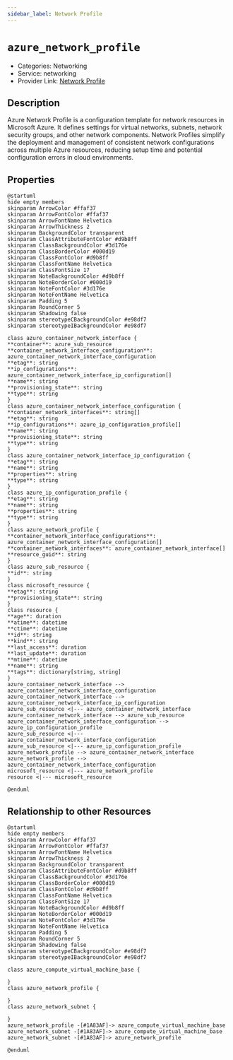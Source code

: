 ```yaml
---
sidebar_label: Network Profile
---
```


# `azure_network_profile`

- Categories: Networking
- Service: networking
- Provider Link: [Network Profile](https://learn.microsoft.com/en-us/azure/virtual-network/virtual-network-network-interface#network-interface-overview)

## Description
Azure Network Profile is a configuration template for network resources in Microsoft Azure. It defines settings for virtual networks, subnets, network security groups, and other network components. Network Profiles simplify the deployment and management of consistent network configurations across multiple Azure resources, reducing setup time and potential configuration errors in cloud environments.

## Properties
<ZoomPanPinch>

```kroki imgType="plantuml" imgAlt="Diagram of Network Profile data model"
@startuml
hide empty members
skinparam ArrowColor #ffaf37
skinparam ArrowFontColor #ffaf37
skinparam ArrowFontName Helvetica
skinparam ArrowThickness 2
skinparam BackgroundColor transparent
skinparam ClassAttributeFontColor #d9b8ff
skinparam ClassBackgroundColor #3d176e
skinparam ClassBorderColor #000d19
skinparam ClassFontColor #d9b8ff
skinparam ClassFontName Helvetica
skinparam ClassFontSize 17
skinparam NoteBackgroundColor #d9b8ff
skinparam NoteBorderColor #000d19
skinparam NoteFontColor #3d176e
skinparam NoteFontName Helvetica
skinparam Padding 5
skinparam RoundCorner 5
skinparam Shadowing false
skinparam stereotypeCBackgroundColor #e98df7
skinparam stereotypeIBackgroundColor #e98df7

class azure_container_network_interface {
**container**: azure_sub_resource
**container_network_interface_configuration**: azure_container_network_interface_configuration
**etag**: string
**ip_configurations**: azure_container_network_interface_ip_configuration[]
**name**: string
**provisioning_state**: string
**type**: string
}
class azure_container_network_interface_configuration {
**container_network_interfaces**: string[]
**etag**: string
**ip_configurations**: azure_ip_configuration_profile[]
**name**: string
**provisioning_state**: string
**type**: string
}
class azure_container_network_interface_ip_configuration {
**etag**: string
**name**: string
**properties**: string
**type**: string
}
class azure_ip_configuration_profile {
**etag**: string
**name**: string
**properties**: string
**type**: string
}
class azure_network_profile {
**container_network_interface_configurations**: azure_container_network_interface_configuration[]
**container_network_interfaces**: azure_container_network_interface[]
**resource_guid**: string
}
class azure_sub_resource {
**id**: string
}
class microsoft_resource {
**etag**: string
**provisioning_state**: string
}
class resource {
**age**: duration
**atime**: datetime
**ctime**: datetime
**id**: string
**kind**: string
**last_access**: duration
**last_update**: duration
**mtime**: datetime
**name**: string
**tags**: dictionary[string, string]
}
azure_container_network_interface --> azure_container_network_interface_configuration
azure_container_network_interface --> azure_container_network_interface_ip_configuration
azure_sub_resource <|--- azure_container_network_interface
azure_container_network_interface --> azure_sub_resource
azure_container_network_interface_configuration --> azure_ip_configuration_profile
azure_sub_resource <|--- azure_container_network_interface_configuration
azure_sub_resource <|--- azure_ip_configuration_profile
azure_network_profile --> azure_container_network_interface
azure_network_profile --> azure_container_network_interface_configuration
microsoft_resource <|--- azure_network_profile
resource <|--- microsoft_resource

@enduml
```

</ZoomPanPinch>


## Relationship to other Resources
<ZoomPanPinch>

```kroki imgType="plantuml" imgAlt="Diagram of Network Profile resource relationships"
@startuml
hide empty members
skinparam ArrowColor #ffaf37
skinparam ArrowFontColor #ffaf37
skinparam ArrowFontName Helvetica
skinparam ArrowThickness 2
skinparam BackgroundColor transparent
skinparam ClassAttributeFontColor #d9b8ff
skinparam ClassBackgroundColor #3d176e
skinparam ClassBorderColor #000d19
skinparam ClassFontColor #d9b8ff
skinparam ClassFontName Helvetica
skinparam ClassFontSize 17
skinparam NoteBackgroundColor #d9b8ff
skinparam NoteBorderColor #000d19
skinparam NoteFontColor #3d176e
skinparam NoteFontName Helvetica
skinparam Padding 5
skinparam RoundCorner 5
skinparam Shadowing false
skinparam stereotypeCBackgroundColor #e98df7
skinparam stereotypeIBackgroundColor #e98df7

class azure_compute_virtual_machine_base {

}
class azure_network_profile {

}
class azure_network_subnet {

}
azure_network_profile -[#1A83AF]-> azure_compute_virtual_machine_base
azure_network_subnet -[#1A83AF]-> azure_compute_virtual_machine_base
azure_network_subnet -[#1A83AF]-> azure_network_profile

@enduml
```

</ZoomPanPinch>




